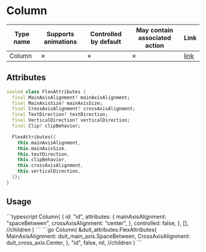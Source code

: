 
# Column

| Type name | Supports animations | Controlled by default | May contain associated action | Link |
| - | - | - | - | - |
| Column | &cross; | &cross; | &cross; | [link](https://api.flutter.dev/flutter/widgets/Column-class.html) |

## Attributes

```dart
sealed class FlexAttributes {
  final MainAxisAlignment? mainAxisAlignment;
  final MainAxisSize? mainAxisSize;
  final CrossAxisAlignment? crossAxisAlignment;
  final TextDirection? textDirection;
  final VerticalDirection? verticalDirection;
  final Clip? clipBehavior;

  FlexAttributes({
    this.mainAxisAlignment,
    this.mainAxisSize,
    this.textDirection,
    this.clipBehavior,
    this.crossAxisAlignment,
    this.verticalDirection,
  });
}
```

## Usage

<Tabs groupId="lang">
  <TabItem value="ts" label="TypeScript" default>
    ```typescript
    Column(
        {
            id: "id",
            attributes: {
                mainAxisAlignment: "spaceBetween",
                crossAxisAlignment: "center",
            },
            controlled: false,
        },
        [], //children
    )
    ```
  </TabItem>
  <TabItem value="go" label="Go">
    ```go
	Column(
		&duit_attributes.FlexAttributes{
			MainAxisAlignment:  duit_main_axis.SpaceBetween,
			CrossAxisAlignment: duit_cross_axis.Center,
		},
		"id",
		false,
		nil, //children
	)
    ```
  </TabItem>
</Tabs>

